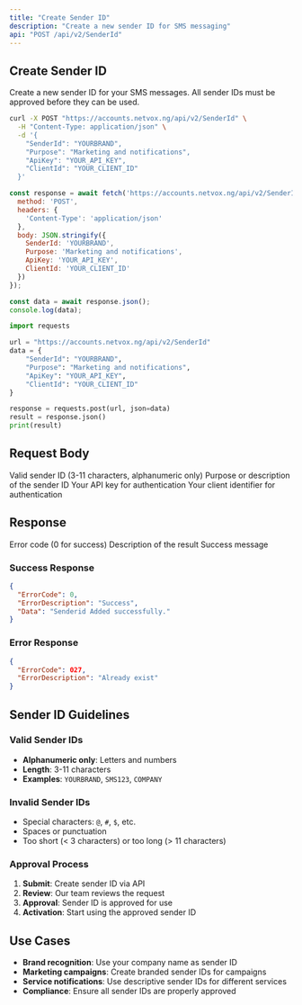 ```yaml
---
title: "Create Sender ID"
description: "Create a new sender ID for SMS messaging"
api: "POST /api/v2/SenderId"
---
```


## Create Sender ID

Create a new sender ID for your SMS messages. All sender IDs must be approved before they can be used.

<CodeGroup>

```bash cURL
curl -X POST "https://accounts.netvox.ng/api/v2/SenderId" \
  -H "Content-Type: application/json" \
  -d '{
    "SenderId": "YOURBRAND",
    "Purpose": "Marketing and notifications",
    "ApiKey": "YOUR_API_KEY",
    "ClientId": "YOUR_CLIENT_ID"
  }'
```

```javascript JavaScript
const response = await fetch('https://accounts.netvox.ng/api/v2/SenderId', {
  method: 'POST',
  headers: {
    'Content-Type': 'application/json'
  },
  body: JSON.stringify({
    SenderId: 'YOURBRAND',
    Purpose: 'Marketing and notifications',
    ApiKey: 'YOUR_API_KEY',
    ClientId: 'YOUR_CLIENT_ID'
  })
});

const data = await response.json();
console.log(data);
```

```python Python
import requests

url = "https://accounts.netvox.ng/api/v2/SenderId"
data = {
    "SenderId": "YOURBRAND",
    "Purpose": "Marketing and notifications",
    "ApiKey": "YOUR_API_KEY",
    "ClientId": "YOUR_CLIENT_ID"
}

response = requests.post(url, json=data)
result = response.json()
print(result)
```

</CodeGroup>

## Request Body

<ParamField body="SenderId" type="string" required>
  Valid sender ID (3-11 characters, alphanumeric only)
</ParamField>

<ParamField body="Purpose" type="string" required>
  Purpose or description of the sender ID
</ParamField>

<ParamField body="ApiKey" type="string" required>
  Your API key for authentication
</ParamField>

<ParamField body="ClientId" type="string" required>
  Your client identifier for authentication
</ParamField>

## Response

<ResponseField name="ErrorCode" type="number">
  Error code (0 for success)
</ResponseField>

<ResponseField name="ErrorDescription" type="string">
  Description of the result
</ResponseField>

<ResponseField name="Data" type="string">
  Success message
</ResponseField>

### Success Response

```json
{
  "ErrorCode": 0,
  "ErrorDescription": "Success",
  "Data": "Senderid Added successfully."
}
```

### Error Response

```json
{
  "ErrorCode": 027,
  "ErrorDescription": "Already exist"
}
```

## Sender ID Guidelines

### Valid Sender IDs
- **Alphanumeric only**: Letters and numbers
- **Length**: 3-11 characters
- **Examples**: `YOURBRAND`, `SMS123`, `COMPANY`

### Invalid Sender IDs
- Special characters: `@`, `#`, `$`, etc.
- Spaces or punctuation
- Too short (< 3 characters) or too long (> 11 characters)

### Approval Process
1. **Submit**: Create sender ID via API
2. **Review**: Our team reviews the request
3. **Approval**: Sender ID is approved for use
4. **Activation**: Start using the approved sender ID

## Use Cases

- **Brand recognition**: Use your company name as sender ID
- **Marketing campaigns**: Create branded sender IDs for campaigns
- **Service notifications**: Use descriptive sender IDs for different services
- **Compliance**: Ensure all sender IDs are properly approved
